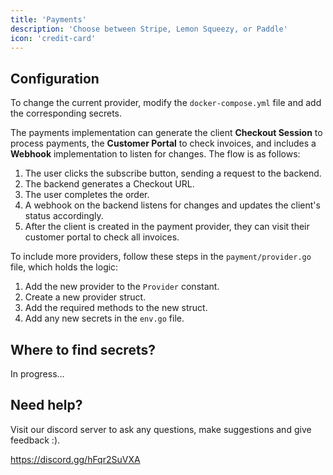 ```yaml
---
title: 'Payments'
description: 'Choose between Stripe, Lemon Squeezy, or Paddle'
icon: 'credit-card'
---
```


## Configuration

To change the current provider, modify the `docker-compose.yml` file and add the corresponding secrets.

The payments implementation can generate the client **Checkout Session** to process payments, the **Customer Portal** to check invoices, and includes a **Webhook** implementation to listen for changes.
The flow is as follows:

1. The user clicks the subscribe button, sending a request to the backend.
2. The backend generates a Checkout URL.
3. The user completes the order.
4. A webhook on the backend listens for changes and updates the client's status accordingly.
5. After the client is created in the payment provider, they can visit their customer portal to check all invoices.

To include more providers, follow these steps in the `payment/provider.go` file, which holds the logic:

1. Add the new provider to the `Provider` constant.
2. Create a new provider struct.
3. Add the required methods to the new struct.
4. Add any new secrets in the `env.go` file.

## Where to find secrets?

In progress...

## Need help?

Visit our discord server to ask any questions, make suggestions and give feedback :).

https://discord.gg/hFqr2SuVXA
